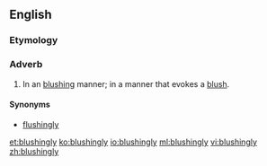 ==English==

===Etymology===
{{suffix|blushing|ly}}

===Adverb===
{{en-adv}}
# In an [[blushing]] manner; in a manner that evokes a [[blush]].

====Synonyms====
* [[flushingly]]

[[et:blushingly]]
[[ko:blushingly]]
[[io:blushingly]]
[[ml:blushingly]]
[[vi:blushingly]]
[[zh:blushingly]]